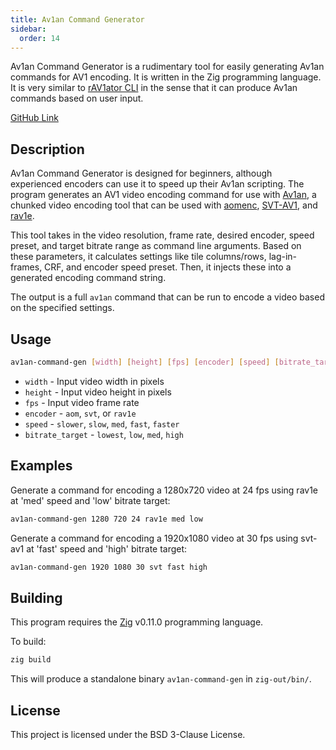 ```yaml
---
title: Av1an Command Generator
sidebar:
  order: 14
---
```


Av1an Command Generator is a rudimentary tool for easily generating Av1an commands for AV1 encoding. It is written in the Zig programming language. It is very similar to [rAV1ator CLI](../utilities/rav1ator-cli.mdx) in the sense that it can produce Av1an commands based on user input.

[GitHub Link](https://github.com/gianni-rosato/av1an-command-gen/)

## Description

Av1an Command Generator is designed for beginners, although experienced encoders can use it to speed up their Av1an scripting. The program generates an AV1 video encoding command for use with [Av1an](../utilities/av1an.mdx), a chunked video encoding tool that can be used with [aomenc](../encoders/aomenc.mdx), [SVT-AV1](../encoders/SVT-AV1.mdx), and [rav1e](../encoders/rav1e.mdx).

This tool takes in the video resolution, frame rate, desired encoder, speed preset, and target bitrate range as command line arguments. Based on these parameters, it calculates settings like tile columns/rows, lag-in-frames, CRF, and encoder speed preset. Then, it injects these into a generated encoding command string.

The output is a full `av1an` command that can be run to encode a video based on the specified settings.

## Usage

```bash
av1an-command-gen [width] [height] [fps] [encoder] [speed] [bitrate_target]
```

- `width` - Input video width in pixels
- `height` - Input video height in pixels
- `fps` - Input video frame rate
- `encoder` - `aom`, `svt`, or `rav1e`
- `speed` - `slower`, `slow`, `med`, `fast`, `faster`
- `bitrate_target` - `lowest`, `low`, `med`, `high`

## Examples

Generate a command for encoding a 1280x720 video at 24 fps using rav1e at 'med' speed and 'low' bitrate target:

```bash
av1an-command-gen 1280 720 24 rav1e med low
```

Generate a command for encoding a 1920x1080 video at 30 fps using svt-av1 at 'fast' speed and 'high' bitrate target:

```bash
av1an-command-gen 1920 1080 30 svt fast high
```

## Building

This program requires the [Zig](https://ziglang.org/) v0.11.0 programming language.

To build:

```bash
zig build
```

This will produce a standalone binary `av1an-command-gen` in `zig-out/bin/`.

## License

This project is licensed under the BSD 3-Clause License.
